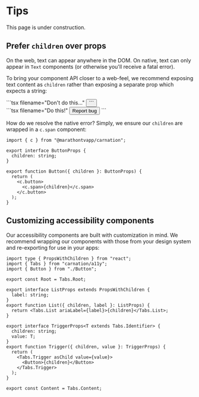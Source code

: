 # Tips

<Callout type="warning" emoji="🚧">
  This page is under construction.
</Callout>

## Prefer `children` over props

On the web, text can appear anywhere in the DOM. On native, text can only appear in `Text` components (or otherwise you'll receive a fatal error).

To bring your component API closer to a web-feel, we recommend exposing text content as `children` rather than exposing a separate prop which expects a string:

<div className="grid grid-cols-2 gap-x-6 mt-6 max-md:grid-cols-1">
  <div>
    ```tsx filename="Don't do this..."
    <Button title="Report bug" />
    ```
  </div>

  <div>
    ```tsx filename="Do this!"
    <Button>Report bug</Button>
    ```
  </div>
</div>

How do we resolve the native error? Simply, we ensure our `children` are wrapped in a `c.span` component:

```tsx filename="packages/ui/components/Button.tsx"
import { c } from "@marathontvapp/carnation";

export interface ButtonProps {
  children: string;
}

export function Button({ children }: ButtonProps) {
  return (
    <c.button>
      <c.span>{children}</c.span>
    </c.button>
  );
}
```

## Customizing accessibility components

Our accessibility components are built with customization in mind. We recommend wrapping our components with those from your design system and re-exporting for use in your apps:

```tsx filename="packages/ui/components/Tabs.tsx"
import type { PropsWithChildren } from "react";
import { Tabs } from "carnation/a11y";
import { Button } from "./Button";

export const Root = Tabs.Root;

export interface ListProps extends PropsWithChildren {
  label: string;
}
export function List({ children, label }: ListProps) {
  return <Tabs.List ariaLabel={label}>{children}</Tabs.List>;
}

export interface TriggerProps<T extends Tabs.Identifier> {
  children: string;
  value: T;
}
export function Trigger({ children, value }: TriggerProps) {
  return (
    <Tabs.Trigger asChild value={value}>
      <Button>{children}</Button>
    </Tabs.Trigger>
  );
}

export const Content = Tabs.Content;
```
